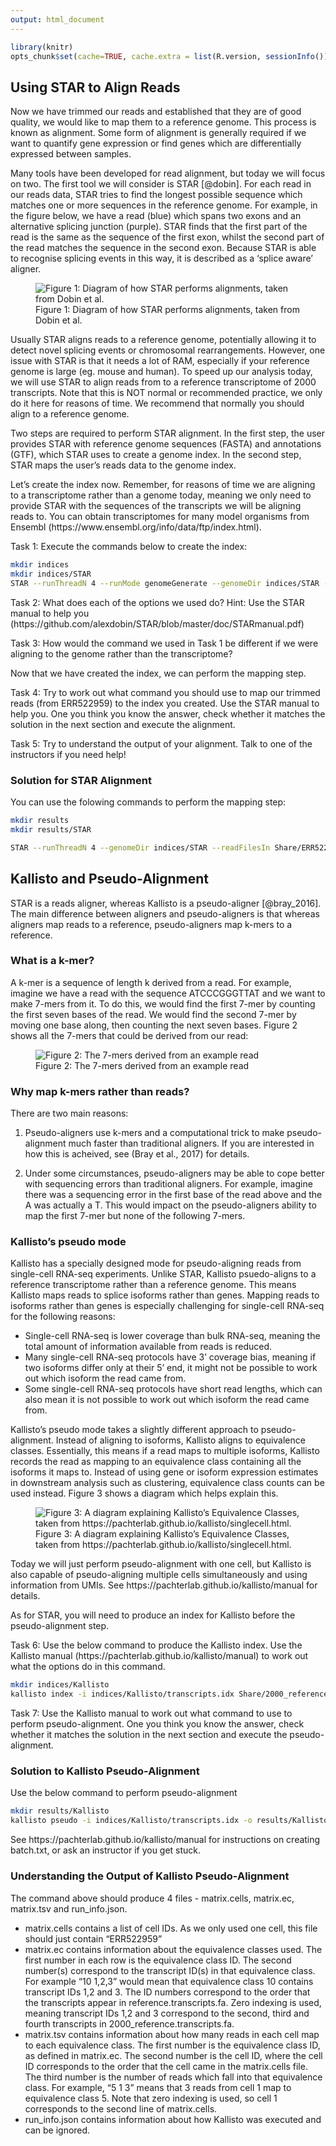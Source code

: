 ```yaml
---
output: html_document
---
```


```r
library(knitr)
opts_chunk$set(cache=TRUE, cache.extra = list(R.version, sessionInfo()))
```

## Using STAR to Align Reads

Now we have trimmed our reads and established that they are of good quality, we would like to map them to a reference genome. This process is known as alignment. Some form of alignment is generally required if we want to quantify gene expression or find genes which are differentially expressed between samples.

Many tools have been developed for read alignment, but today we will focus on two. The first tool we will consider is STAR [@dobin]. For each read in our reads data, STAR tries to find the longest possible sequence which matches one or more sequences in the reference genome. For example, in the figure below, we have a read (blue) which spans two exons and an alternative splicing junction (purple). STAR finds that the first part of the read is the same as the sequence of the first exon, whilst the second part of the read matches the sequence in the second exon. Because STAR is able to recognise splicing events in this way, it is described as a 'splice aware' aligner.

![Figure 1: Diagram of how STAR performs alignments, taken from Dobin et al.](figures/STAR_explanation.png)

Usually STAR aligns reads to a reference genome, potentially allowing it to detect novel splicing events or chromosomal rearrangements. However, one issue with STAR is that it needs a lot of RAM, especially if your reference genome is large (eg. mouse and human). To speed up our analysis today, we will use STAR to align reads from to a reference transcriptome of 2000 transcripts. Note that this is NOT normal or recommended practice, we only do it here for reasons of time. We recommend that normally you should align to a reference genome.

Two steps are required to perform STAR alignment. In the first step, the user provides STAR with reference genome sequences (FASTA) and annotations (GTF), which STAR uses to create a genome index. In the second step, STAR maps the user's reads data to the genome index.

Let's create the index now. Remember, for reasons of time we are aligning to a transcriptome rather than a genome today, meaning we only need to provide STAR with the sequences of the transcripts we will be aligning reads to. You can obtain transcriptomes for many model organisms from Ensembl (https://www.ensembl.org/info/data/ftp/index.html).

Task 1: Execute the commands below to create the index:
```bash
mkdir indices
mkdir indices/STAR
STAR --runThreadN 4 --runMode genomeGenerate --genomeDir indices/STAR --genomeFastaFiles Share/2000_reference.transcripts.fa
```

Task 2: What does each of the options we used do? Hint: Use the STAR manual to help you (https://github.com/alexdobin/STAR/blob/master/doc/STARmanual.pdf)

Task 3: How would the command we used in Task 1 be different if we were aligning to the genome rather than the transcriptome?

Now that we have created the index, we can perform the mapping step.

Task 4: Try to work out what command you should use to map our trimmed reads (from ERR522959) to the index you created. Use the STAR manual to help you. One you think you know the answer, check whether it matches the solution in the next section and execute the alignment.

Task 5: Try to understand the output of your alignment. Talk to one of the instructors if you need help!

### Solution for STAR Alignment

You can use the folowing commands to perform the mapping step:
```bash
mkdir results
mkdir results/STAR

STAR --runThreadN 4 --genomeDir indices/STAR --readFilesIn Share/ERR522959_1.fastq Share/ERR522959_2.fastq --outFileNamePrefix results/STAR/
```

## Kallisto and Pseudo-Alignment

STAR is a reads aligner, whereas Kallisto is a pseudo-aligner [@bray_2016]. The main difference between aligners and pseudo-aligners is that whereas aligners map reads to a reference, pseudo-aligners map k-mers to a reference.

### What is a k-mer?

A k-mer is a sequence of length k derived from a read. For example, imagine we have a read with the sequence ATCCCGGGTTAT and we want to make 7-mers from it. To do this, we would find the first 7-mer by counting the first seven bases of the read. We would find the second 7-mer by moving one base along, then counting the next seven bases. Figure 2 shows all the 7-mers that could be derived from our read:

![Figure 2: The 7-mers derived from an example read](figures/Kmers.png)

### Why map k-mers rather than reads?
There are two main reasons:

1. Pseudo-aligners use k-mers and a computational trick to make pseudo-alignment much faster than traditional aligners. If you are interested in how this is acheived, see (Bray et al., 2017) for details.

2. Under some circumstances, pseudo-aligners may be able to cope better with sequencing errors than traditional aligners. For example, imagine there was a sequencing error in the first base of the read above and the A was actually a T. This would impact on the pseudo-aligners ability to map the first 7-mer but none of the following 7-mers.

### Kallisto's pseudo mode

Kallisto has a specially designed mode for pseudo-aligning reads from single-cell RNA-seq experiments. Unlike STAR, Kallisto psuedo-aligns to a reference transcriptome rather than a reference genome. This means Kallisto maps reads to splice isoforms rather than genes. Mapping reads to isoforms rather than genes is especially challenging for single-cell RNA-seq for the following reasons:

 * Single-cell RNA-seq is lower coverage than bulk RNA-seq, meaning the total amount of information available from reads is reduced.
 * Many single-cell RNA-seq protocols have 3' coverage bias, meaning if two isoforms differ only at their 5' end, it might not be possible to work out which isoform the read came from.
 * Some single-cell RNA-seq protocols have short read lengths, which can also mean it is not possible to work out which isoform the read came from.

Kallisto's pseudo mode takes a slightly different approach to pseudo-alignment. Instead of aligning to isoforms, Kallisto aligns to equivalence classes. Essentially, this means if a read maps to multiple isoforms, Kallisto records the read as mapping to an equivalence class containing all the isoforms it maps to. Instead of using gene or isoform expression estimates in downstream analysis such as clustering, equivalence class counts can be used instead. Figure 3 shows a diagram which helps explain this.

![Figure 3: A diagram explaining Kallisto's Equivalence Classes, taken from https://pachterlab.github.io/kallisto/singlecell.html.](figures/TCC.jpg)

Today we will just perform pseudo-alignment with one cell, but Kallisto is also capable of pseudo-aligning multiple cells simultaneously and using information from UMIs. See https://pachterlab.github.io/kallisto/manual for details.

As for STAR, you will need to produce an index for Kallisto before the pseudo-alignment step.

Task 6: Use the below command to produce the Kallisto index. Use the Kallisto manual (https://pachterlab.github.io/kallisto/manual) to work out what the options do in this command.

```bash
mkdir indices/Kallisto
kallisto index -i indices/Kallisto/transcripts.idx Share/2000_reference.transcripts.fa
```

Task 7: Use the Kallisto manual to work out what command to use to perform pseudo-alignment. One you think you know the answer, check whether it matches the solution in the next section and execute the pseudo-alignment.

### Solution to Kallisto Pseudo-Alignment

Use the below command to perform pseudo-alignment

```bash
mkdir results/Kallisto
kallisto pseudo -i indices/Kallisto/transcripts.idx -o results/Kallisto -b batch.txt 
```

See https://pachterlab.github.io/kallisto/manual for instructions on creating batch.txt, or ask an instructor if you get stuck.

### Understanding the Output of Kallisto Pseudo-Alignment

The command above should produce 4 files - matrix.cells, matrix.ec, matrix.tsv and run_info.json.

* matrix.cells contains a list of cell IDs. As we only used one cell, this file should just contain "ERR522959"
* matrix.ec contains information about the equivalence classes used. The first number in each row is the equivalence class ID. The second number(s) correspond to the transcript ID(s) in that equivalence class. For example "10 1,2,3" would mean that equivalence class 10 contains transcript IDs 1,2 and 3. The ID numbers correspond to the order that the transcripts appear in reference.transcripts.fa. Zero indexing is used, meaning transcript IDs 1,2 and 3 correspond to the second, third and fourth transcripts in 2000_reference.transcripts.fa.
* matrix.tsv contains information about how many reads in each cell map to each equivalence class. The first number is the equivalence class ID, as defined in matrix.ec. The second number is the cell ID, where the cell ID corresponds to the order that the cell came in the matrix.cells file. The third number is the number of reads which fall into that equivalence class. For example, "5 1 3" means that 3 reads from cell 1 map to equivalence class 5. Note that zero indexing is used, so cell 1 corresponds to the second line of matrix.cells.
* run_info.json contains information about how Kallisto was executed and can be ignored.



